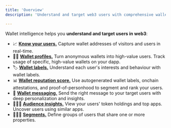 ```yaml
---
title: 'Overview'
description: 'Understand and target web3 users with comprehensive wallet intelligence features including user tracking, wallet profiles, labels, reputation scoring, messaging, audience insights, and segmentation.'

---
```


Wallet intelligence helps you **understand and target users in web3**: 

- 📈 <a href="/features/wallet-intelligence/users">**Know your users.**</a> Capture wallet addresses of visitors and users in real-time.
- 🕵️‍♀️ <a href="/features/wallet-intelligence/wallet-profiles">**Wallet profiles.**</a> Turn anonymous wallets into high-value users. Track usage of specific, high-value wallets on your dapp.
- 🏷️ <a href="/features/wallet-intelligence/wallet-labels">**Wallet labels.**</a> Understand each user's interests and behaviour with wallet labels.
- 📊 <a href="/features/wallet-intelligence/wallet-score">**Wallet reputation score.**</a> Use autogenerated wallet labels, onchain attestations, and proof-of-personhood to segment and rank your users.
- 💬 <a href="/features/wallet-intelligence/wallet-messaging">**Wallet messaging.**</a> Send the right message to your target users with deep personalization and insights.
- 🏃‍♀️‍➡️ <a href="/features/wallet-intelligence/audience-insights">**Audience insights.**</a> View your users' token holdings and top apps. Uncover users using similar apps.
- 🧑‍🧒‍🧒 <a href="/features/wallet-intelligence/segments">**Segments.**</a> Define groups of users that share one or more properties.